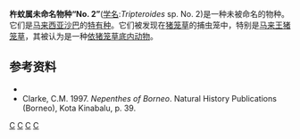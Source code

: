 {{Speciesbox
| genus = Tripteroides 
| subgenus = Rachionotomyia
| species = sp. No. 2
| binomial_authority = ([[Mattingly|Mattingly]], 1981)
}}
'''杵蚊属未命名物种“No. 2”'''([[学名|学名]]:''Tripteroides'' sp. No. 2)是一种未被命名的{{tsl|fr|Tripteroides|杵蚊属}}物种。它们是[[马来西亚|马来西亚]][[沙巴|沙巴]]的[[特有种|特有种]]。它们被发现在[[猪笼草|猪笼草]]的捕虫笼中，特别是[[马来王猪笼草|马来王猪笼草]]，其被认为是一种[[依猪笼草底内动物|依猪笼草底内动物]]。

==参考资料==
*{{cite journal|title=Two new mosquito species from a pitcher plant of Mt. Kinabalu, Sabah, Malaysia |journal=Japan. J. Trop. Med. Hyg. |volume=17 |issue=3 |year=1989 |pages=215–228 |author=Masuhisa Tsukamoto}}
* Clarke, C.M. 1997. ''Nepenthes of Borneo''.  Natural History Publications (Borneo), Kota Kinabalu, p. 39.

{{昆虫小作品}}
{{taxonbar}}
[[Category:蚊科|C]]
[[Category:猪笼草底内动物|C]]
[[Category:馬來西亞動物|C]]
[[Category:_1981年描述的昆虫|C]]
